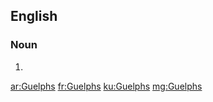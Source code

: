 ==English==

===Noun===
{{head|en}}

# {{plural of|Guelph}}

[[ar:Guelphs]]
[[fr:Guelphs]]
[[ku:Guelphs]]
[[mg:Guelphs]]